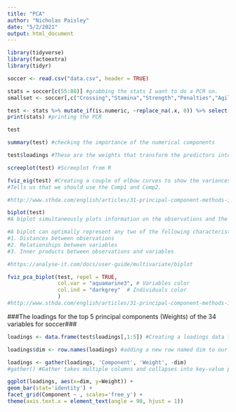 ---
title: "PCA"
author: "Nicholas Paisley"
date: "5/2/2021"
output: html_document
---

```{r setup, include=FALSE}
library(tidyverse)
library(factoextra)
library(tidyr)
```

```{r}
soccer <- read.csv("data.csv", header = TRUE)
```

```{r}
stats = soccer[c(55:88)] #grabbing the stats I want to do a PCR on.
smallset <- soccer[,c("Crossing","Stamina","Strength","Penalties","Agility")]
```

```{r}
test <- stats %>% mutate_if(is.numeric, ~replace_na(.x, 0)) %>% select(is.numeric) %>% princomp(., center = TRUE, scale = TRUE) #changing all the NAs (if any) to 0's
print(stats) #printing the PCR
```

```{r}
test 
```

```{r}
summary(test) #checking the importance of the numerical components
```
```{r}
test$loadings #These are the weights that transform the predictors into the components(Comp 1 is first principal component and Comp 2 is second principal component and so on.)
```
```{r}
screeplot(test) #Screeplot from R
```

```{r}
fviz_eig(test) #Creating a couple of elbow curves to show the variances of each component. Once the elbow curve becomes flat, that is the stopping point of the components
#Tells us that we should use the Comp1 and Comp2.

#http://www.sthda.com/english/articles/31-principal-component-methods-in-r-practical-guide/118-principal-component-analysis-in-r-prcomp-vs-princomp/
```

```{r}
biplot(test) 
#A biplot simultaneously plots information on the observations and the variables in a multidimensional dataset.

#A biplot can optimally represent any two of the following characteristics:
#1. Distances between observations
#2. Relationships between variables
#3. Inner products between observations and variables

#https://analyse-it.com/docs/user-guide/multivariate/biplot
```

```{r}
fviz_pca_biplot(test, repel = TRUE,
                col.var = "aquamarine3", # Variables color
                col.ind = "darkgrey"  # Individuals color
                )
#http://www.sthda.com/english/articles/31-principal-component-methods-in-r-practical-guide/118-principal-component-analysis-in-r-prcomp-vs-princomp/
```


###The loadings for the top 5 principal components (Weights) of the 34 variables for soccer###

```{r}
loadings <- data.frame(test$loadings[,1:5]) #Creating a loadings data frame with the first 5 principal components 
```

```{r}
loadings$dim <- row.names(loadings) #adding a new row named dim to our loadings dataframe
```

```{r}
loadings <- gather(loadings, 'Component', 'Weight', -dim)
#gather() #Gather takes multiple columns and collapses into key-value pairs, duplicating all other columns as needed. You use gather() when you notice that you have columns that are not variables.
```

```{r}
ggplot(loadings, aes(x=dim, y=Weight)) + 
geom_bar(stat='identity') + 
facet_grid(Component ~ , scales='free_y') + 
theme(axis.text.x = element_text(angle = 90, hjust = 1))
```


